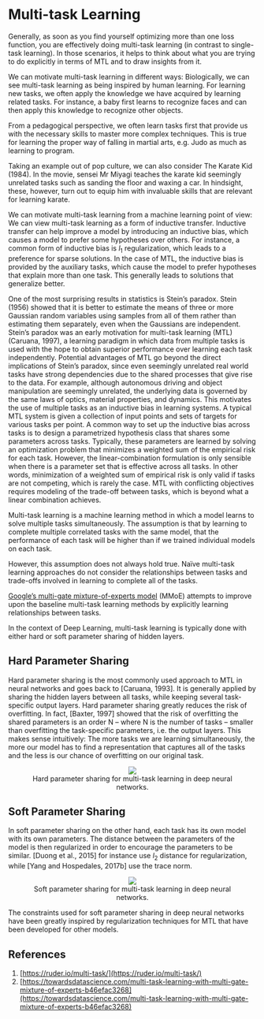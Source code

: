 # Multi-task Learning

Generally, as soon as you find yourself optimizing more than one loss function, you are effectively doing multi-task learning (in contrast to single-task learning). In those scenarios, it helps to think about what you are trying to do explicitly in terms of MTL and to draw insights from it.

We can motivate multi-task learning in different ways: Biologically, we can see multi-task learning as being inspired by human learning. For learning new tasks, we often apply the knowledge we have acquired by learning related tasks. For instance, a baby first learns to recognize faces and can then apply this knowledge to recognize other objects. 

From a pedagogical perspective, we often learn tasks first that provide us with the necessary skills to master more complex techniques. This is true for learning the proper way of falling in martial arts, e.g. Judo as much as learning to program. 

Taking an example out of pop culture, we can also consider The Karate Kid (1984). In the movie, sensei Mr Miyagi teaches the karate kid seemingly unrelated tasks such as sanding the floor and waxing a car. In hindsight, these, however, turn out to equip him with invaluable skills that are relevant for learning karate. 

We can motivate multi-task learning from a machine learning point of view: We can view multi-task learning as a form of inductive transfer. Inductive transfer can help improve a model by introducing an inductive bias, which causes a model to prefer some hypotheses over others. For instance, a common form of inductive bias is $l_1$ regularization, which leads to a preference for sparse solutions. In the case of MTL, the inductive bias is provided by the auxiliary tasks, which cause the model to prefer hypotheses that explain more than one task. This generally leads to solutions that generalize better.

One of the most surprising results in statistics is Stein’s paradox. Stein (1956) showed that it is better to estimate the means of three or more Gaussian random variables using samples from all of them rather than estimating them separately, even when the Gaussians are independent. Stein’s paradox was an early motivation for multi-task learning (MTL) (Caruana, 1997), a learning paradigm in which data from multiple tasks is used with the hope to obtain superior performance over learning each task independently. Potential advantages of MTL go beyond the direct implications of Stein’s paradox, since even seemingly unrelated real world tasks have strong dependencies due to the shared processes that give rise to the data. For example, although autonomous driving and object manipulation are seemingly unrelated, the underlying data is governed by the same laws of optics, material properties, and dynamics. This motivates the use of multiple tasks as an inductive bias in learning systems. A typical MTL system is given a collection of input points and sets of targets for various tasks per point. A common way to set up the inductive bias across tasks is to design a parametrized hypothesis class that shares some parameters across tasks. Typically, these parameters are learned by solving an optimization problem that minimizes a weighted sum of the empirical risk for each task. However, the linear-combination formulation is only sensible when there is a parameter set that is effective across all tasks. In other words, minimization of a weighted sum of empirical risk is only valid if tasks are not competing, which is rarely the case. MTL with conflicting objectives requires modeling of the trade-off between tasks, which is beyond what a linear combination achieves.

Multi-task learning is a machine learning method in which a model learns to solve multiple tasks simultaneously. The assumption is that by learning to complete multiple correlated tasks with the same model, that the performance of each task will be higher than if we trained individual models on each task.

However, this assumption does not always hold true. Naïve multi-task learning approaches do not consider the relationships between tasks and trade-offs involved in learning to complete all of the tasks.

[Google’s multi-gate mixture-of-experts model](https://dl.acm.org/doi/pdf/10.1145/3219819.3220007) (MMoE) attempts to improve upon the baseline multi-task learning methods by explicitly learning relationships between tasks.

In the context of Deep Learning, multi-task learning is typically done with either hard or soft parameter sharing of hidden layers.

## Hard Parameter Sharing

Hard parameter sharing is the most commonly used approach to MTL in neural networks and goes back to [Caruana, 1993]. It is generally applied by sharing the hidden layers between all tasks, while keeping several task-specific output layers. Hard parameter sharing greatly reduces the risk of overfitting. In fact, [Baxter, 1997] showed that the risk of overfitting the shared parameters is an order N – where N is the number of tasks – smaller than overfitting the task-specific parameters, i.e. the output layers. This makes sense intuitively: The more tasks we are learning simultaneously, the more our model has to find a representation that captures all of the tasks and the less is our chance of overfitting on our original task.

<p><center><figure><img src='_images/T336869_1.png'/><figcaption>Hard parameter sharing for multi-task learning in deep neural networks.</figcaption></figure></center></p>

## Soft Parameter Sharing

In soft parameter sharing on the other hand, each task has its own model with its own parameters. The distance between the parameters of the model is then regularized in order to encourage the parameters to be similar. [Duong et al., 2015] for instance use $l_2$ distance for regularization, while [Yang and Hospedales, 2017b] use the trace norm.

<p><center><figure><img src='_images/T336869_2.png'/><figcaption>Soft parameter sharing for multi-task learning in deep neural networks.</figcaption></figure></center></p>

The constraints used for soft parameter sharing in deep neural networks have been greatly inspired by regularization techniques for MTL that have been developed for other models.

## References

1. [https://ruder.io/multi-task/](https://ruder.io/multi-task/)
2. [https://towardsdatascience.com/multi-task-learning-with-multi-gate-mixture-of-experts-b46efac3268](https://towardsdatascience.com/multi-task-learning-with-multi-gate-mixture-of-experts-b46efac3268)